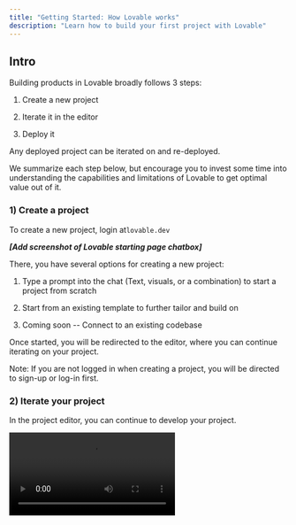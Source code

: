 ```yaml
---
title: "Getting Started: How Lovable works"
description: "Learn how to build your first project with Lovable"
---
```


## Intro

Building products in Lovable broadly follows 3 steps:

1. Create a new project

2. Iterate it in the editor

3. Deploy it

Any deployed project can be iterated on and re-deployed.

We summarize each step below, but encourage you to invest some time into understanding the capabilities and limitations of Lovable to get optimal value out of it.

### 1) Create a project

To create a new project, login at`lovable.dev`&#x20;

***\[Add screenshot of Lovable starting page chatbox]***

There, you have several options for creating a new project:

1. Type a prompt into the chat (Text, visuals, or a combination) to start a project from scratch

2. Start from an existing template to further tailor and build on

3. Coming soon -- Connect to an existing codebase&#x20;

Once started, you will be redirected to the editor, where you can continue iterating on your project.

Note: If you are not logged in when creating a project, you will be directed to sign-up or log-in first.

### 2) Iterate your project

In the project editor, you can continue to develop your project.

<video autoPlay controls loop playsInline src="/assets/improve.mp4">
  {" "}

  video{" "}
</video>

<Note>
  The AI isn't perfect and will make mistakes. For example, it's common for it
  to write code with errors. Don't be alarmed by this. You can tell the AI to
  fix the errors and in the majority of cases it will fix them on its first
  attempt.
</Note>

Do you want to edit the code directly? You can access your project on Github and make [changes to the code yourself](/features/git-integration).

## Reverting changes

If you don't like the changes made by the AI and want to go back to a previous version, you can revert your project to any previous change. You can do so by clicking on the "Revert" button in the dropdown menu for edits.

<video autoPlay controls loop playsInline src="/assets/revert.mp4">
  {" "}

  video{" "}
</video>

## Deploying your project

Once you've made a project you're happy with, you can [deploy it](/features/deploy).

## *Next steps - Coming soon*

*\[Links to the different parts of the user journey steps via clickable icons and short descriptions]*

![](image.png)